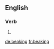 ==English==

===Verb===
{{head|en|present participle}}

# {{present participle of|beak|lang=en|nocat=1}}

[[de:beaking]]
[[fr:beaking]]